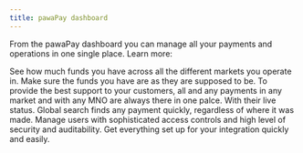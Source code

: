 ```yaml
---
title: pawaPay dashboard
---
```


From the pawaPay dashboard you can manage all your payments and operations in one single place. Learn more:

<CardGroup cols={2}>
    <Card title="Your wallet balances" icon="wallet" horizontal="true" href="/dashboard/finances/wallets">
        See how much funds you have across all the different markets you operate in.
    </Card>
    <Card title="Check your statements" icon="magnifying-glass-dollar" horizontal="true" href="/dashboard/finances/statements">
        Make sure the funds you have are as they are supposed to be.
    </Card>
    <Card title="Find any transaction" icon="table" horizontal="true" href="/dashboard/transactions/deposits">
        To provide the best support to your customers, all and any payments in any market and with any MNO are always there in one palce. With their live status.
    </Card>
    <Card title="Global search" icon="magnifying-glass" horizontal="true" href="/dashboard/global_search">
        Global search finds any payment quickly, regardless of where it was made.
    </Card>
    <Card title="Manage access" icon="users" horizontal="true" href="/dashboard/user_management/inviting_users">
        Manage users with sophisticated access controls and high level of security and auditability.
    </Card>
    <Card title="Configuration" icon="gear" horizontal="true" href="/dashboard/other/system_conf/api_tokens">
        Get everything set up for your integration quickly and easily.
    </Card>
</CardGroup>